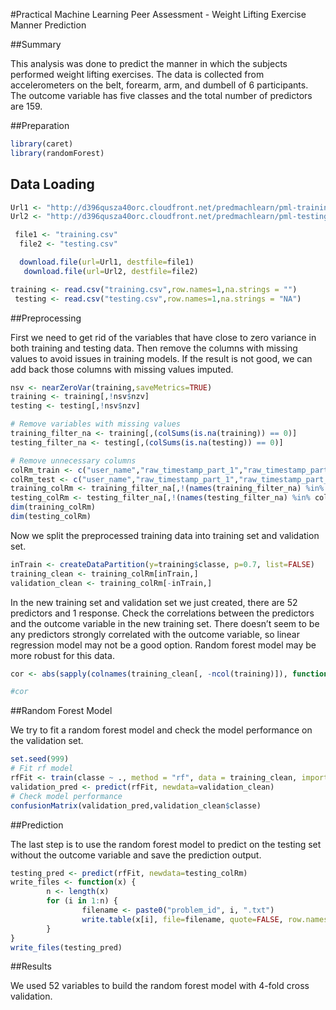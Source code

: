 

#Practical Machine Learning Peer Assessment - Weight Lifting Exercise Manner Prediction

##Summary 

This analysis was done to predict the manner in which the subjects performed weight lifting exercises. The data is collected from accelerometers on the belt, forearm, arm, and dumbell of 6 participants. The outcome variable has five classes and the total number of predictors are 159.

##Preparation

```r
library(caret)
library(randomForest)

```

## Data Loading

```r
Url1 <- "http://d396qusza40orc.cloudfront.net/predmachlearn/pml-training.csv"
Url2 <- "http://d396qusza40orc.cloudfront.net/predmachlearn/pml-testing.csv"

 file1 <- "training.csv"
  file2 <- "testing.csv"

  download.file(url=Url1, destfile=file1)
   download.file(url=Url2, destfile=file2)

training <- read.csv("training.csv",row.names=1,na.strings = "")
 testing <- read.csv("testing.csv",row.names=1,na.strings = "NA")
```

##Preprocessing

First we need to get rid of the variables that have close to zero variance in both training and testing data. Then remove the columns with missing values to avoid issues in training models. If the result is not good, we can add back those columns with missing values imputed.

```r
nsv <- nearZeroVar(training,saveMetrics=TRUE)
training <- training[,!nsv$nzv]
testing <- testing[,!nsv$nzv]

# Remove variables with missing values
training_filter_na <- training[,(colSums(is.na(training)) == 0)]
testing_filter_na <- testing[,(colSums(is.na(testing)) == 0)]

# Remove unnecessary columns
colRm_train <- c("user_name","raw_timestamp_part_1","raw_timestamp_part_2","cvtd_timestamp","num_window")
colRm_test <- c("user_name","raw_timestamp_part_1","raw_timestamp_part_2","cvtd_timestamp","num_window","problem_id")
training_colRm <- training_filter_na[,!(names(training_filter_na) %in% colRm_train)]
testing_colRm <- testing_filter_na[,!(names(testing_filter_na) %in% colRm_test)]
dim(training_colRm)
dim(testing_colRm)
```

Now we split the preprocessed training data into training set and validation set.

```r
inTrain <- createDataPartition(y=training$classe, p=0.7, list=FALSE)
training_clean <- training_colRm[inTrain,]
validation_clean <- training_colRm[-inTrain,]
```

In the new training set and validation set we just created, there are 52 predictors and 1 response. Check the correlations between the predictors and the outcome variable in the new training set. There doesn’t seem to be any predictors strongly correlated with the outcome variable, so linear regression model may not be a good option. Random forest model may be more robust for this data.
```r
cor <- abs(sapply(colnames(training_clean[, -ncol(training)]), function(x) cor(as.numeric(training_clean[, x]), as.numeric(training_clean$classe), method = "spearman")))

#cor
```

##Random Forest Model

We try to fit a random forest model and check the model performance on the validation set.

```r
set.seed(999)
# Fit rf model
rfFit <- train(classe ~ ., method = "rf", data = training_clean, importance = T, trControl = trainControl(method = "cv", number = 4))
validation_pred <- predict(rfFit, newdata=validation_clean)
# Check model performance
confusionMatrix(validation_pred,validation_clean$classe)
```

##Prediction

The last step is to use the random forest model to predict on the testing set without the outcome variable and save the prediction output.

```r
testing_pred <- predict(rfFit, newdata=testing_colRm)
write_files <- function(x) {
        n <- length(x)
        for (i in 1:n) {
                filename <- paste0("problem_id", i, ".txt")
                write.table(x[i], file=filename, quote=FALSE, row.names=FALSE,col.names=FALSE)
        }
}
write_files(testing_pred)
```


##Results

We used 52 variables to build the random forest model with 4-fold cross validation.

